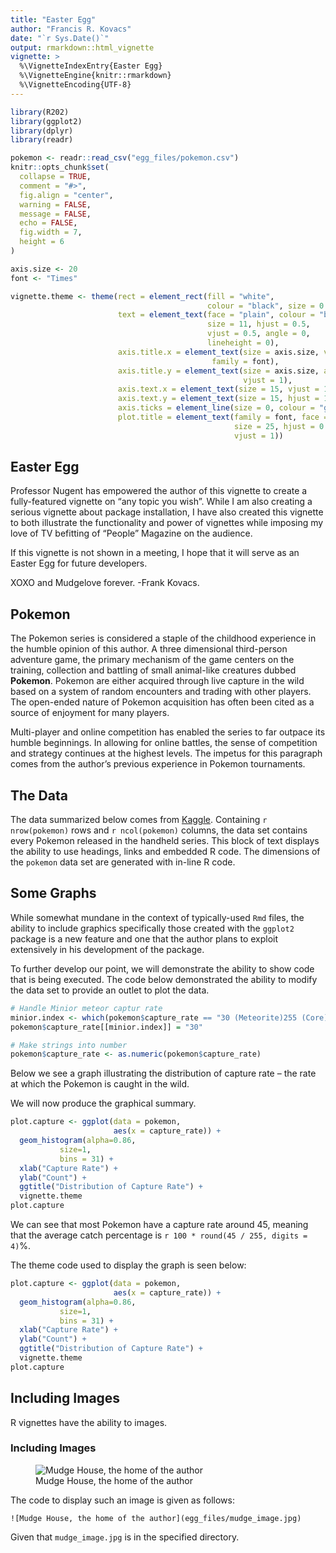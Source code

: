 ```yaml
---
title: "Easter Egg"
author: "Francis R. Kovacs"
date: "`r Sys.Date()`"
output: rmarkdown::html_vignette
vignette: >
  %\VignetteIndexEntry{Easter Egg}
  %\VignetteEngine{knitr::rmarkdown}
  %\VignetteEncoding{UTF-8}
---
```


```r
library(R202)
library(ggplot2)
library(dplyr)
library(readr)

pokemon <- readr::read_csv("egg_files/pokemon.csv")
knitr::opts_chunk$set(
  collapse = TRUE,
  comment = "#>",
  fig.align = "center",
  warning = FALSE,
  message = FALSE,
  echo = FALSE,
  fig.width = 7,
  height = 6
)

axis.size <- 20
font <- "Times"

vignette.theme <- theme(rect = element_rect(fill = "white", 
                                            colour = "black", size = 0.5), 
                        text = element_text(face = "plain", colour = "black", 
                                            size = 11, hjust = 0.5, 
                                            vjust = 0.5, angle = 0, 
                                            lineheight = 0), 
                        axis.title.x = element_text(size = axis.size, vjust = 1, 
                                             family = font), 
                        axis.title.y = element_text(size = axis.size, angle = 90, 
                                                    vjust = 1), 
                        axis.text.x = element_text(size = 15, vjust = 1), 
                        axis.text.y = element_text(size = 15, hjust = 1), 
                        axis.ticks = element_line(size = 0, colour = "grey20"), 
                        plot.title = element_text(family = font, face = "bold", 
                                                  size = 25, hjust = 0.5, 
                                                  vjust = 1))
```

## Easter Egg

Professor Nugent has empowered the author of this vignette to create a fully-featured vignette on "any topic you wish". While I am also creating a serious vignette about package installation, I have also created this vignette to both illustrate the functionality and power of vignettes while imposing my love of TV befitting of "People" Magazine on the audience. 

If this vignette is not shown in a meeting, I hope that it will serve as an Easter Egg for future developers. 

XOXO and Mudgelove forever. 
-Frank Kovacs. 

## Pokemon

The Pokemon series is considered a staple of the childhood experience in the humble opinion of this author. A three dimensional third-person adventure game, the primary mechanism of the game centers on the training, collection and battling of small animal-like creatures dubbed **Pokemon**. Pokemon are either acquired through live capture in the wild based on a system of random encounters and trading with other players. The open-ended nature of Pokemon acquisition has often been cited as a source of enjoyment for many players. 

Multi-player and online competition has enabled the series to far outpace its humble beginnings. In allowing for online battles, the sense of competition and strategy continues at the highest levels. The impetus for this paragraph comes from the author's previous experience in Pokemon tournaments. 

## The Data

The data summarized below comes from [Kaggle](https://www.kaggle.com/rounakbanik/pokemon). Containing `r nrow(pokemon)` rows and `r ncol(pokemon)` columns, the data set contains every Pokemon released in the handheld series. This block of text displays the ability to use headings, links and embedded R code. The dimensions of the `pokemon` data set are generated with in-line R code. 

## Some Graphs

While somewhat mundane in the context of typically-used `Rmd` files, the ability to include graphics specifically those created with the `ggplot2` package is a new feature and one that the author plans to exploit extensively in his development of the package. 

To further develop our point, we will demonstrate the ability to show code that is being executed. The code below demonstrated the ability to modify the data set to provide an outlet to plot the data.

```r
# Handle Minior meteor captur rate
minior.index <- which(pokemon$capture_rate == "30 (Meteorite)255 (Core)")
pokemon$capture_rate[[minior.index]] = "30"

# Make strings into number
pokemon$capture_rate <- as.numeric(pokemon$capture_rate)
```

Below we see a graph illustrating the distribution of capture rate -- the rate at which the Pokemon is caught in the wild. 


We will now produce the graphical summary.

```r
plot.capture <- ggplot(data = pokemon, 
                       aes(x = capture_rate)) + 
  geom_histogram(alpha=0.86,
           size=1,
           bins = 31) + 
  xlab("Capture Rate") + 
  ylab("Count") + 
  ggtitle("Distribution of Capture Rate") + 
  vignette.theme
plot.capture
```

We can see that most Pokemon have a capture rate around 45, meaning that the average catch percentage is `r 100 * round(45 / 255, digits = 4)`%.

The theme code used to display the graph is seen below:

```r
plot.capture <- ggplot(data = pokemon, 
                       aes(x = capture_rate)) + 
  geom_histogram(alpha=0.86,
           size=1,
           bins = 31) + 
  xlab("Capture Rate") + 
  ylab("Count") + 
  ggtitle("Distribution of Capture Rate") + 
  vignette.theme
plot.capture
```


## Including Images

R vignettes have the ability to images. 

### Including Images

![Mudge House, the home of the author](egg_files/mudge_image.jpg)

The code to display such an image is given as follows:

```asis
![Mudge House, the home of the author](egg_files/mudge_image.jpg)
```

Given that `mudge_image.jpg` is in the specified directory.